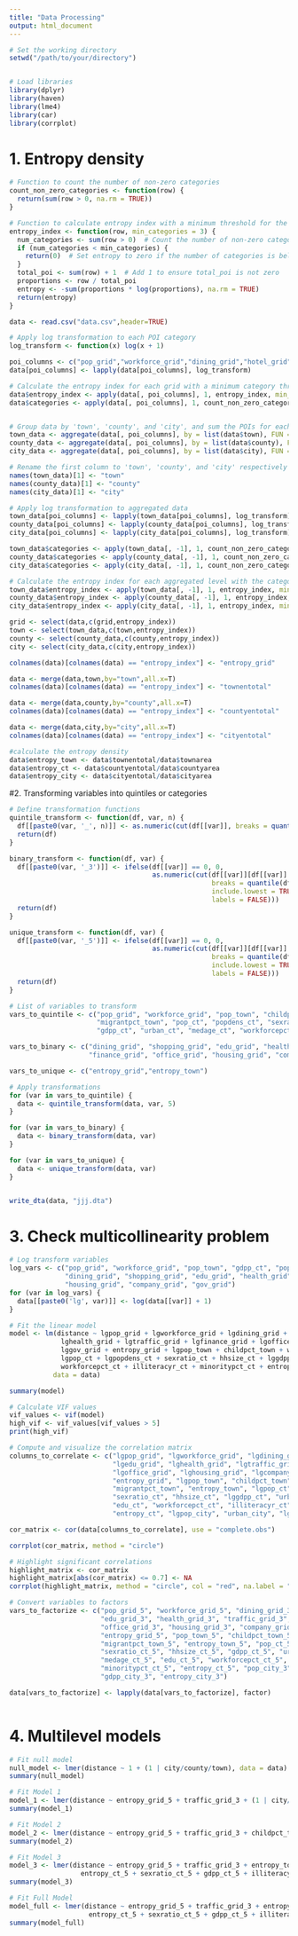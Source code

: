 ---
title: "Data Processing"
output: html_document
---

```{r setup, include=FALSE}
# Set the working directory
setwd("/path/to/your/directory")


# Load libraries
library(dplyr)
library(haven)
library(lme4)
library(car)
library(corrplot)
```

# 1. Entropy density

```{r,include=FALSE}

# Function to count the number of non-zero categories
count_non_zero_categories <- function(row) {
  return(sum(row > 0, na.rm = TRUE))
}

# Function to calculate entropy index with a minimum threshold for the number of categories
entropy_index <- function(row, min_categories = 3) {
  num_categories <- sum(row > 0)  # Count the number of non-zero categories
  if (num_categories < min_categories) {
    return(0)  # Set entropy to zero if the number of categories is below the threshold
  }
  total_poi <- sum(row) + 1  # Add 1 to ensure total_poi is not zero
  proportions <- row / total_poi
  entropy <- -sum(proportions * log(proportions), na.rm = TRUE)
  return(entropy)
}

data <- read.csv("data.csv",header=TRUE)

# Apply log transformation to each POI category
log_transform <- function(x) log(x + 1)

poi_columns <- c("pop_grid","workforce_grid","dining_grid","hotel_grid","shopping_grid","dailyservice_grid","beauty_grid","tourist_grid","leisure_grid","sport_grid","edu_grid","culture_grid","health_grid","automotive_grid","traffic_grid","finance_grid","office_grid","housing_grid","company_grid","gov_grid","green_grid")
data[poi_columns] <- lapply(data[poi_columns], log_transform)

# Calculate the entropy index for each grid with a minimum category threshold
data$entropy_index <- apply(data[, poi_columns], 1, entropy_index, min_categories = 3)
data$categories <- apply(data[, poi_columns], 1, count_non_zero_categories)


# Group data by 'town', 'county', and 'city', and sum the POIs for each category
town_data <- aggregate(data[, poi_columns], by = list(data$town), FUN = sum, na.rm = TRUE)
county_data <- aggregate(data[, poi_columns], by = list(data$county), FUN = sum, na.rm = TRUE)
city_data <- aggregate(data[, poi_columns], by = list(data$city), FUN = sum, na.rm = TRUE)

# Rename the first column to 'town', 'county', and 'city' respectively
names(town_data)[1] <- "town"
names(county_data)[1] <- "county"
names(city_data)[1] <- "city"

# Apply log transformation to aggregated data
town_data[poi_columns] <- lapply(town_data[poi_columns], log_transform)
county_data[poi_columns] <- lapply(county_data[poi_columns], log_transform)
city_data[poi_columns] <- lapply(city_data[poi_columns], log_transform)

town_data$categories <- apply(town_data[, -1], 1, count_non_zero_categories)
county_data$categories <- apply(county_data[, -1], 1, count_non_zero_categories)
city_data$categories <- apply(city_data[, -1], 1, count_non_zero_categories)

# Calculate the entropy index for each aggregated level with the category threshold
town_data$entropy_index <- apply(town_data[, -1], 1, entropy_index, min_categories = 17)
county_data$entropy_index <- apply(county_data[, -1], 1, entropy_index, min_categories = 17)
city_data$entropy_index <- apply(city_data[, -1], 1, entropy_index, min_categories = 17)

grid <- select(data,c(grid,entropy_index))
town <- select(town_data,c(town,entropy_index))
county <- select(county_data,c(county,entropy_index))
city <- select(city_data,c(city,entropy_index))

colnames(data)[colnames(data) == "entropy_index"] <- "entropy_grid"

data <- merge(data,town,by="town",all.x=T)
colnames(data)[colnames(data) == "entropy_index"] <- "townentotal"

data <- merge(data,county,by="county",all.x=T)
colnames(data)[colnames(data) == "entropy_index"] <- "countyentotal"

data <- merge(data,city,by="city",all.x=T)
colnames(data)[colnames(data) == "entropy_index"] <- "cityentotal"

#calculate the entropy density
data$entropy_town <- data$townentotal/data$townarea
data$entropy_ct <- data$countyentotal/data$countyarea
data$entropy_city <- data$cityentotal/data$cityarea

```

#2. Transforming variables into quintiles or categories

```{r,include=FALSE}

# Define transformation functions
quintile_transform <- function(df, var, n) {
  df[[paste0(var, '_', n)]] <- as.numeric(cut(df[[var]], breaks = quantile(df[[var]], probs = seq(0, 1, by = 1/n), na.rm = TRUE), include.lowest = TRUE, labels = FALSE))
  return(df)
}

binary_transform <- function(df, var) {
  df[[paste0(var, '_3')]] <- ifelse(df[[var]] == 0, 0,
                                    as.numeric(cut(df[[var]][df[[var]] > 0],
                                                   breaks = quantile(df[[var]][df[[var]] > 0], probs = seq(0, 1, by = 0.5), na.rm = TRUE),
                                                   include.lowest = TRUE,
                                                   labels = FALSE)))
  return(df)
}

unique_transform <- function(df, var) {
  df[[paste0(var, '_5')]] <- ifelse(df[[var]] == 0, 0,
                                    as.numeric(cut(df[[var]][df[[var]] > 0],
                                                   breaks = quantile(df[[var]][df[[var]] > 0], probs = seq(0, 1, by = 0.25), na.rm = TRUE),
                                                   include.lowest = TRUE,
                                                   labels = FALSE)))
  return(df)
}

# List of variables to transform
vars_to_quintile <- c("pop_grid", "workforce_grid", "pop_town", "childpct_town", "workpct_town",
                      "migrantpct_town", "pop_ct", "popdens_ct", "sexratio_ct", "hhsize_ct", 
                      "gdpp_ct", "urban_ct", "medage_ct", "workforcepct_ct", "edu_ct", "illiteracyr_ct", "minoritypct_ct", "entropy_ct")

vars_to_binary <- c("dining_grid", "shopping_grid", "edu_grid", "health_grid", "traffic_grid", 
                    "finance_grid", "office_grid", "housing_grid", "company_grid", "gov_grid", "pop_city", "urban_city", "gdpp_city", "entropy_city")

vars_to_unique <- c("entropy_grid","entropy_town")

# Apply transformations
for (var in vars_to_quintile) {
  data <- quintile_transform(data, var, 5)
}

for (var in vars_to_binary) {
  data <- binary_transform(data, var)
}

for (var in vars_to_unique) {
  data <- unique_transform(data, var)
}


write_dta(data, "jjj.dta")


```

# 3. Check multicollinearity problem
```{r,include=FALSE}

# Log transform variables
log_vars <- c("pop_grid", "workforce_grid", "pop_town", "gdpp_ct", "popdens_ct", "pop_ct", "pop_city", "gdpp_city",
              "dining_grid", "shopping_grid", "edu_grid", "health_grid", "traffic_grid", "finance_grid", "office_grid",
              "housing_grid", "company_grid", "gov_grid")
for (var in log_vars) {
  data[[paste0('lg', var)]] <- log(data[[var]] + 1)
}

# Fit the linear model
model <- lm(distance ~ lgpop_grid + lgworkforce_grid + lgdining_grid + lgshopping_grid + lgedu_grid +
             lghealth_grid + lgtraffic_grid + lgfinance_grid + lgoffice_grid + lghousing_grid + lgcompany_grid +
             lggov_grid + entropy_grid + lgpop_town + childpct_town + workpct_town + migrantpct_town + entropy_town +
             lgpop_ct + lgpopdens_ct + sexratio_ct + hhsize_ct + lggdpp_ct + urban_ct + medage_ct + edu_ct +
             workforcepct_ct + illiteracyr_ct + minoritypct_ct + entropy_ct + lgpop_city + urban_city + lggdpp_city + entropy_city,
           data = data)

summary(model)

# Calculate VIF values
vif_values <- vif(model)
high_vif <- vif_values[vif_values > 5]
print(high_vif)

# Compute and visualize the correlation matrix
columns_to_correlate <- c("lgpop_grid", "lgworkforce_grid", "lgdining_grid", "lgshopping_grid",
                          "lgedu_grid", "lghealth_grid", "lgtraffic_grid", "lgfinance_grid",
                          "lgoffice_grid", "lghousing_grid", "lgcompany_grid", "lggov_grid",
                          "entropy_grid", "lgpop_town", "childpct_town", "workpct_town",
                          "migrantpct_town", "entropy_town", "lgpop_ct", "lgpopdens_ct",
                          "sexratio_ct", "hhsize_ct", "lggdpp_ct", "urban_ct", "medage_ct",
                          "edu_ct", "workforcepct_ct", "illiteracyr_ct", "minoritypct_ct",
                          "entropy_ct", "lgpop_city", "urban_city", "lggdpp_city", "entropy_city")

cor_matrix <- cor(data[columns_to_correlate], use = "complete.obs")

corrplot(cor_matrix, method = "circle")

# Highlight significant correlations
highlight_matrix <- cor_matrix
highlight_matrix[abs(cor_matrix) <= 0.7] <- NA
corrplot(highlight_matrix, method = "circle", col = "red", na.label = " ")

# Convert variables to factors
vars_to_factorize <- c("pop_grid_5", "workforce_grid_5", "dining_grid_3", "shopping_grid_3",
                       "edu_grid_3", "health_grid_3", "traffic_grid_3", "finance_grid_3",
                       "office_grid_3", "housing_grid_3", "company_grid_3", "gov_grid_3",
                       "entropy_grid_5", "pop_town_5", "childpct_town_5", "workpct_town_5",
                       "migrantpct_town_5", "entropy_town_5", "pop_ct_5", "popdens_ct_5",
                       "sexratio_ct_5", "hhsize_ct_5", "gdpp_ct_5", "urban_ct_5",
                       "medage_ct_5", "edu_ct_5", "workforcepct_ct_5", "illiteracyr_ct_5",
                       "minoritypct_ct_5", "entropy_ct_5", "pop_city_3", "urban_city_3",
                       "gdpp_city_3", "entropy_city_3")

data[vars_to_factorize] <- lapply(data[vars_to_factorize], factor)



```

# 4. Multilevel models

```{r,include=FALSE}
# Fit null model
null_model <- lmer(distance ~ 1 + (1 | city/county/town), data = data)
summary(null_model)

# Fit Model 1
model_1 <- lmer(distance ~ entropy_grid_5 + traffic_grid_3 + (1 | city/county/town), data = data)
summary(model_1)

# Fit Model 2
model_2 <- lmer(distance ~ entropy_grid_5 + traffic_grid_3 + childpct_town_5 + entropy_town_5 + (1 | city/county/town), data = data)
summary(model_2)

# Fit Model 3
model_3 <- lmer(distance ~ entropy_grid_5 + traffic_grid_3 + entropy_town_5 + childpct_town_5 +
                  entropy_ct_5 + sexratio_ct_5 + gdpp_ct_5 + illiteracyr_ct_5 + minoritypct_ct_5 + (1 | city/county/town), data = data)
summary(model_3)

# Fit Full Model
model_full <- lmer(distance ~ entropy_grid_5 + traffic_grid_3 + entropy_town_5 + childpct_town_5 +
                    entropy_ct_5 + sexratio_ct_5 + gdpp_ct_5 + illiteracyr_ct_5 + minoritypct_ct_5 + pop_city_3 + (1 | city/county/town), data = data)
summary(model_full)
```
